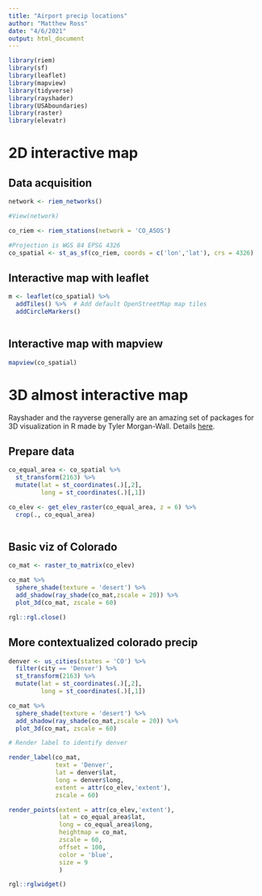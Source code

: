 ```yaml
---
title: "Airport precip locations"
author: "Matthew Ross"
date: "4/6/2021"
output: html_document
---
```


```r

library(riem)
library(sf)
library(leaflet)
library(mapview)
library(tidyverse)
library(rayshader)
library(USAboundaries)
library(raster)
library(elevatr)

```


# 2D interactive map

## Data acquisition

```r
network <- riem_networks()

#View(network)

co_riem <- riem_stations(network = 'CO_ASOS')

#Projection is WGS 84 EPSG 4326
co_spatial <- st_as_sf(co_riem, coords = c('lon','lat'), crs = 4326)

```


## Interactive map with leaflet


```r

m <- leaflet(co_spatial) %>%
  addTiles() %>%  # Add default OpenStreetMap map tiles
  addCircleMarkers()



```



## Interactive map with mapview

```r

mapview(co_spatial)

```

# 3D almost interactive map

Rayshader and the rayverse generally are an amazing set of packages
for 3D visualization in R made by Tyler Morgan-Wall. Details [here](https://www.rayshader.com/). 


## Prepare data

```r
co_equal_area <- co_spatial %>%
  st_transform(2163) %>%
  mutate(lat = st_coordinates(.)[,2],
         long = st_coordinates(.)[,1])

co_elev <- get_elev_raster(co_equal_area, z = 6) %>%
  crop(., co_equal_area)



```

## Basic viz of Colorado

```r
co_mat <- raster_to_matrix(co_elev)

co_mat %>%
  sphere_shade(texture = 'desert') %>%
  add_shadow(ray_shade(co_mat,zscale = 20)) %>%
  plot_3d(co_mat, zscale = 60) 

rgl::rgl.close()
```


## More contextualized colorado precip

```r


denver <- us_cities(states = 'CO') %>%
  filter(city == 'Denver') %>%
  st_transform(2163) %>%
  mutate(lat = st_coordinates(.)[,2],
         long = st_coordinates(.)[,1])

co_mat %>%
  sphere_shade(texture = 'desert') %>%
  add_shadow(ray_shade(co_mat,zscale = 20)) %>%
  plot_3d(co_mat, zscale = 60) 

# Render label to identify denver

render_label(co_mat,
             text = 'Denver',
             lat = denver$lat,
             long = denver$long,
             extent = attr(co_elev,'extent'),
             zscale = 60)

render_points(extent = attr(co_elev,'extent'),
              lat = co_equal_area$lat,
              long = co_equal_area$long,
              heightmap = co_mat,
              zscale = 60,
              offset = 100,
              color = 'blue',
              size = 9
              )

rgl::rglwidget()
```




















